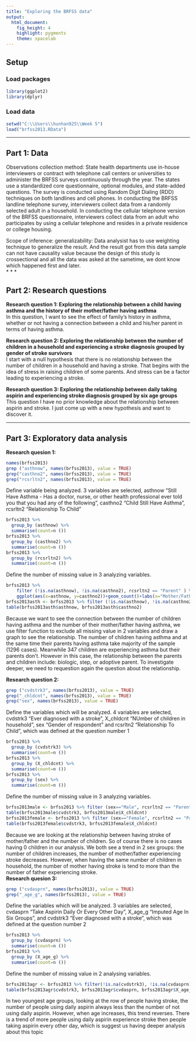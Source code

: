 ---
title: "Exploring the BRFSS data"
output: 
  html_document: 
    fig_height: 4
    highlight: pygments
    theme: spacelab
---

## Setup

### Load packages

```{r load-packages, message = FALSE}
library(ggplot2)
library(dplyr)
```

### Load data

```{r load-data}
setwd("C:\\Users\\hunhan925\\Week 5")
load("brfss2013.RData")
```



* * *

## Part 1: Data

Observations collection method: State health departments use in-house interviewers or contract with telephone call centers or universities to administer the BRFSS surveys continuously through the year. The states use a standardized core questionnaire, optional modules, and state-added questions. The survey is conducted using Random Digit Dialing (RDD) techniques on both landlines and cell phones. In conducting the BRFSS landline telephone survey, interviewers collect data from a randomly selected adult in a household. In conducting the cellular telephone version of the BRFSS questionnaire, interviewers collect data from an adult who participates by using a cellular telephone and resides in a private residence or college housing.

Scope of inference: generalizability: Data analysist has to use weighting technique to generalize the result. And the result got from this data sample can not have causality value because the design of this study is crossectional and all the data was asked at the sametime, we dont know which happened first and later.    
* * *

## Part 2: Research questions

**Research question 1: Exploring the relationship between a child having asthma and the history of their mother/father having asthma** <br />
In this question, I want to see the effect of family's history in asthma, whether or not having a connection between a child and his/her parent in terms of having asthma. 

**Research question 2: Exploring the relationship between the number of children in a household and experiencing a stroke diagnosis grouped by gender of stroke survivors**<br />
I start with a null hypothesis that there is no relationship between the number of children in a household and having a stroke. That begins with the idea of stress in raising children of some parents. And stress can be a factor leading to experiencing a stroke.

**Research question 3: Exploring the relationship between daily taking aspirin and experiencing stroke diagnosis grouped by six age groups**<br />
This question I have no prior knowledge about the relationship between aspirin and stroke. I just come up with a new hypothesis and want to discover it.


* * *

## Part 3: Exploratory data analysis


**Research quesion 1:**

```{r}
names(brfss2013)
grep ("asthnow", names(brfss2013), value = TRUE)
grep("casthno2", names(brfss2013), value = TRUE)
grep("rcsrltn2", names(brfss2013), value = TRUE)
```
Define variable being analyzed. 3 variables are selected, asthnow "Still Have Asthma - Has a doctor, nurse, or other health professional ever told you that you had any of the following", casthno2 "Child Still Have Asthma", rcsrltn2 "Relationship To Child"  
```{r}
brfss2013 %>%
  group_by (asthnow) %>%
  summarise(count=n ())
brfss2013 %>%
  group_by (casthno2) %>%
  summarise(count=n ())
brfss2013 %>%
  group_by (rcsrltn2) %>%
  summarise(count=n ())
```
Define the number of missing value in 3 analyzing variables.
```{r}
brfss2013 %>%
    filter (!is.na(asthnow), !is.na(casthno2), rcsrltn2 == "Parent" ) %>%
    ggplot(aes(x=asthnow, y=casthno2))+geom_count()+labs(x="Mother/Father having asthma", y="Children having asthma", title = "The relationship between a child having asthma and the history of their mother/father having asthma")
brfss2013asth <- brfss2013 %>% filter (!is.na(asthnow), !is.na(casthno2), rcsrltn2 == "Parent" )
table(brfss2013asth$asthnow, brfss2013asth$casthno2)
```
Because we want to see the connection between the number of children having asthma and the number of their mother/father having asthma, we use filter function to exclude all missing value in 2 variables and draw a graph to see the relationship.
The number of children having asthma and at the same time their parents having asthma take majority of the sample (1296 cases). Meanwhile 347 children are experiencing asthma but their parents don't. However in this case, the relationship between the parents and children include: biologic, step, or adoptive parent. To investigate deeper, we need to requestion again the question about the relationship. 



**Research question 2:**

```{r}
grep ("cvdstrk3", names(brfss2013), value = TRUE)
grep("_chldcnt", names(brfss2013), value = TRUE)
grep("sex", names(brfss2013), value = TRUE)
```
Define the variables which will be analyzed. 4 variables are selected, cvdstrk3 "Ever diagnosed with a stroke", X_chldcnt "NUmber of children in household", sex "Gender of respondent" and rcsrltn2 "Relationship To Child", which was defined at the question number 1 
```{r}
brfss2013 %>%
  group_by (cvdstrk3) %>%
  summarise(count=n ())
brfss2013 %>%
  group_by (X_chldcnt) %>%
  summarise(count=n ())
brfss2013 %>%
  group_by (sex) %>%
  summarise(count=n ())
```
Define the number of missing value in 3 analyzing variables.
```{r}
brfss2013male <- brfss2013 %>% filter (sex=="Male", rcsrltn2 == "Parent", !is.na(cvdstrk3), !is.na(X_chldcnt)) 
table(brfss2013male$cvdstrk3, brfss2013male$X_chldcnt)
brfss2013female <- brfss2013 %>% filter (sex=="Female", rcsrltn2 == "Parent", !is.na(cvdstrk3), !is.na(X_chldcnt)) 
table(brfss2013female$cvdstrk3, brfss2013female$X_chldcnt)
```
Because we are looking at the relationship between having stroke of mother/father and the number of children. So of course there is no cases having 0 children in our analysis. We both see a trend in 2 sex groups: the number of children increases, the number of mother/father experiencing stroke decreases. However, when having the same number of children in household, the number of mother having stroke is tend to more than the number of father experiencing stroke.  
**Research quesion 3:**

```{r}
grep ("cvdasprn", names(brfss2013), value = TRUE)
grep("_age_g", names(brfss2013), value = TRUE)
```
Define the variables which will be analyzed. 3 variables are selected, cvdasprn "Take Aspirin Daily Or Every Other Day", X_age_g "Imputed Age In Six Groups", and cvdstrk3 "Ever diagnosed with a stroke", which was defined at the question number 2
```{r}
brfss2013 %>%
  group_by (cvdasprn) %>%
  summarise(count=n ())
brfss2013 %>%
  group_by (X_age_g) %>%
  summarise(count=n ())
```
Define the number of missing value in 2 analysing variables.
```{r}
brfss2013agr <- brfss2013 %>% filter(!is.na(cvdstrk3), !is.na(cvdasprn), !is.na(X_age_g))  
table(brfss2013agr$cvdstrk3, brfss2013agr$cvdasprn, brfss2013agr$X_age_g) 
```
In two youngest age groups, looking at the row of people having stroke, the number of people using daily aspirin always less than the number of not using daily aspirin. However, when age increases, this trend reverses. There is a trend of more people using daily aspirin experience stroke then people taking aspirin every other day, which is suggest us having deeper analysis about this topic 
